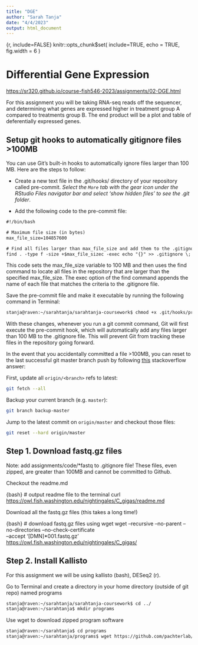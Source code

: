 ```yaml
---
title: "DGE"
author: "Sarah Tanja"
date: "4/4/2023"
output: html_document
---
```


{r, include=FALSE} knitr::opts_chunk\$set( include=TRUE, echo = TRUE, fig.width = 6 )

# Differential Gene Expression

<https://sr320.github.io/course-fish546-2023/assignments/02-DGE.html>

For this assignment you will be taking RNA-seq reads off the sequencer, and determining what genes are expressed higher in treatment group A compared to treatments group B. The end product will be a plot and table of deferentially expressed genes.

## Setup git hooks to automatically gitignore files \>100MB

You can use Git's built-in hooks to automatically ignore files larger than 100 MB. Here are the steps to follow:

-   Create a new text file in the .git/hooks/ directory of your repository called pre-commit. *Select the `More` tab with the gear icon under the RStudio Files navigator bar and select 'show hidden files' to see the .git folder*.

-   Add the following code to the pre-commit file:

```txt
#!/bin/bash

# Maximum file size (in bytes)
max_file_size=104857600

# Find all files larger than max_file_size and add them to the .gitignore file
find . -type f -size +$max_file_sizec -exec echo "{}" >> .gitignore \;
```

This code sets the max_file_size variable to 100 MB and then uses the find command to locate all files in the repository that are larger than the specified max_file_size. The exec option of the find command appends the name of each file that matches the criteria to the .gitignore file.

Save the pre-commit file and make it executable by running the following command in Terminal:

```bash
stanja@raven:~/sarahtanja/sarahtanja-coursework$ chmod +x .git/hooks/pre-commit
```

With these changes, whenever you run a git commit command, Git will first execute the pre-commit hook, which will automatically add any files larger than 100 MB to the .gitignore file. This will prevent Git from tracking these files in the repository going forward.

In the event that you accidentally committed a file \>100MB, you can reset to the last successful git master branch push by following [this](https://stackoverflow.com/questions/1125968/how-do-i-force-git-pull-to-overwrite-local-files) stackoverflow answer:

First, update all `origin/<branch>` refs to latest:

```bash
git fetch --all
```

Backup your current branch (e.g. `master`):

```bash
git branch backup-master
```

Jump to the latest commit on `origin/master` and checkout those files:

```bash
git reset --hard origin/master
```

## Step 1. Download fastq.gz files

Note: add assignments/code/\*fastq to .gitignore file! These files, even zipped, are greater than 100MB and cannot be committed to Github.

Checkout the readme.md

{bash} \# output readme file to the terminal curl <https://owl.fish.washington.edu/nightingales/C_gigas/readme.md>

Download all the fastq.gz files (this takes a long time!)

{bash} \# download fastq.gz files using wget wget --recursive --no-parent --no-directories --no-check-certificate\
--accept '[DMN]\*001.fastq.gz'\
<https://owl.fish.washington.edu/nightingales/C_gigas/>

## Step 2. Install Kallisto

For this assignment we will be using kallisto (bash), DESeq2 (r).

Go to Terminal and create a directory in your home directory (outside of git repo) named programs

```bash
stanja@raven:~/sarahtanja/sarahtanja-coursework$ cd ../ 
stanja@raven:~/sarahtanja$ mkdir programs
```

Use wget to download zipped program software

```bash
stanja@raven:~/sarahtanja$ cd programs 
stanja@raven:~/sarahtanja/programs$ wget https://github.com/pachterlab/kallisto/releases/download/v0.46.1/kallisto_linux-v0.46.1.tar.gz
```
